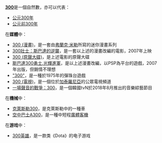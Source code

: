 '''[[300|300]]'''是一個自然數，亦可以代表：
* [[300年|公元300年]]
* [[前300年|公元前300年]]

在'''媒體'''中：
* [[300_(漫畫)|300 (漫畫)]]，是一套由[[弗蘭克·米勒|弗蘭克·米勒]]所寫的迷你漫畫系列
* [[300壯士：斯巴達的逆襲|300壯士：斯巴達的逆襲]]，是一套以上述的漫畫改編的電影，2007年上映
* [[300_(原聲大碟)|300 (原聲大碟)]]，是上述電影的原聲大碟
*[[斯巴達300勇士.光輝進軍|斯巴達300勇士.光輝進軍]]，是以上述漫畫改編，以PSP為平台的遊戲，2007年出版，但銷情不理想
* [["300"|"300"]]，是一種於1975年的彈珠台遊戲
* [[300_(電視)|300 (電視)]]，是一個位於[[加泰羅尼亞|加泰羅尼亞]]的公眾電視頻道
* [[一場聲音的戰爭：300|一場聲音的戰爭：300]]，是一個韓國tvN於2018年8月推出的音樂綜藝節目

在'''機械'''中：
* [[克萊斯勒300|克萊斯勒300]]，是克萊斯勒中的一種車
* [[空中巴士A300|空中巴士A300]]，是一種中短程[[廣體客機|廣體客機]]

在'''游戏'''中：
* [[300英雄|300英雄]]，是一款类《Dota》的电子游戏

{{disambig|Cat=數字消歧義}}